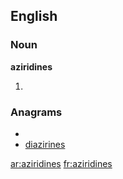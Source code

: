 ==English==

===Noun===
'''aziridines'''

# {{plural of|[[aziridine]]}}

===Anagrams===
* {{alphagram|adeiiinrsz}}
* [[diazirines#English|diazirines]]

[[ar:aziridines]]
[[fr:aziridines]]